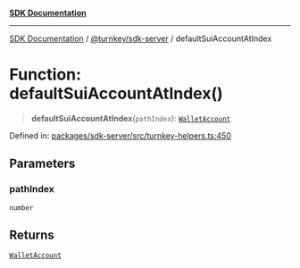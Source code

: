 [**SDK Documentation**](../../../README.mdx)

***

[SDK Documentation](../../../packages.mdx) / [@turnkey/sdk-server](../README.mdx) / defaultSuiAccountAtIndex

# Function: defaultSuiAccountAtIndex()

> **defaultSuiAccountAtIndex**(`pathIndex`): [`WalletAccount`](../interfaces/WalletAccount.mdx)

Defined in: [packages/sdk-server/src/turnkey-helpers.ts:450](https://github.com/tkhq/sdk/blob/e1b1a69bdd608320aaf03cc2dbbf68dc0c52b28d/packages/sdk-server/src/turnkey-helpers.ts#L450)

## Parameters

### pathIndex

`number`

## Returns

[`WalletAccount`](../interfaces/WalletAccount.mdx)
